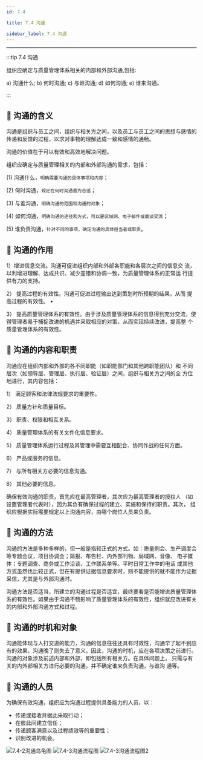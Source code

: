 ```yaml
---
id: 7.4

title: 7.4 沟通

sidebar_label: 7.4 沟通
---
```


---

:::tip 7.4 沟通

组织应确定与质量管理体系相关的内部和外部沟通,包括:

a) 沟通什么;
b) 何时沟通;
c) 与谁沟通;
d) 如何沟通;
e) 谁来沟通。

:::

## 🚀 沟通的含义

沟通是组织与员工之间，组织与相关方之间，以及员工与员工之间的思想与感情的传递和反馈的过程，以求对事物的理解达成一致和感情的通畅。

沟通的价值在于可以有效和高效地解决问题。

组织应确定与质量管理相关的内部和外部沟通的需求，包括：

(1) 沟通什么，`明确需要沟通的具体事项和内容`；

(2) 何时沟通，`规定在何时沟通最为合适`；

(3) 与谁沟通，`明确沟通的范围和沟通的对象`；

(4) 如何沟通，`明确沟通的途径和方式，可以是区域网、电子邮件或面谈交流`；

(5) 谁负责沟通，`针对不同的事项，确定沟通的具体担当者或职责`。

## 🚀 沟通的作用

1）增进信息交流。沟通可促进组织内部和外部各职能和各层次之间的信息交 流，以利增进理解、达成共识、减少差错和协调一致，为质量管理体系的正常运 行提供有力的支持。

2） 提高过程的有效性。沟通可促进过程输出达到策划时所预期的结果，从而 提高过程的有效性。 •

3） 提高质量管理体系的有效性。由于涉及质量管理体系的信息得到充分交流，使得管理者易于捕捉改进的机遇并采取相应的对策，从而实现持续改进，提高整 个质量管理体系的有效性。

## 🚀 沟通的内容和职责

沟通应在组织内部和外部的各不同职能（如职能部门和其他跨职能团队）和 不同层次（如领导层、管理层、执行层、验证层）之间，组织与相关方之间的全 方位地进行，其内容包括：

1） 满足顾客和法律法规要求的重要性。

2） 质量方针和质量目标。

3） 职责、权限和相互关系。

4） 质量管理体系的有关文件化信息要求。

5） 质量管理体系运行过程及其管理中需要互相配合、协同作战的任何方面。

6） 产品或服务的信息。

7） 与所有相关方必要的信息沟通。

8） 其他必要的信息。

确保有效沟通的职责，首先应在最高管理者，其次应为最高管理者的授权人 （如设置管理者代表时），因为其负有确保过程的建立、实施和保持的职责。其次， 组织应根据实际需要规定以上沟通内容，由哪个岗位人员来负责。

## 🚀 沟通的方法

沟通的方法是多种多样的，但一般是指较正式的方式。如：质量例会、生产调度会等专题会议，项目协调会；简报、布告栏、内外部刊物、局域网、音像、 电子媒体；专题调查、商务或工作洽谈、工作联系单等。平时日常工作中的电话 或其他方式虽然也比较正式，但在有提供证据信息要求时，则不能提供的就不能作为证据采信，尤其是与外部沟通时。

沟通方法是否适当，所建立的沟通过程是否适宜，最终要看是否能增进质量管理体系的有效性。如果由于沟通不畅影响了质量管理体系的有效性，组织就应改进有关的内部和外部沟通方式和过程。

## 🚀 沟通的时机和对象

沟通能体现与人打交道的能力，沟通的信息往往还具有时效性，沟通早了起不到应有的效果，沟通晚了则失去了意义。因此，沟通的时机，应在各项决策之前进行。沟通的对象涉及前述内部和外部，即包括所有相关方。在具体问题上， 只需与有关的内外部相关方进行必要的沟通，并不确定谁来负责沟通，与谁沟 通等。

## 🚀 沟通的人员

为确保有效沟通，组织应为沟通过程提供具备能力的人员，以：

- 传递或接收并据此采取行动；
- 在彼此间建立信任；
- 传递顾客满意以及过程绩效等的重要性；
- 识别改进的机会。

![7.4-2沟通乌龟图](/images/7.4-2沟通乌龟图.png)
![7.4-3沟通流程图](/images/7.4-3沟通流程图.png)
![7.4-3沟通流程图2](/images/7.4-3沟通流程图2.png)
